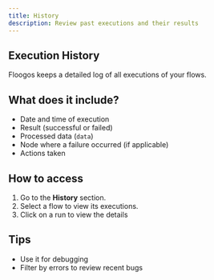 ```yaml
---
title: History
description: Review past executions and their results
---
```



## Execution History

Floogos keeps a detailed log of all executions of your flows.

## What does it include?

- Date and time of execution
- Result (successful or failed)
- Processed data (`data`)
- Node where a failure occurred (if applicable)
- Actions taken

## How to access

1. Go to the **History** section.
2. Select a flow to view its executions.
3. Click on a run to view the details

## Tips
- Use it for debugging
- Filter by errors to review recent bugs